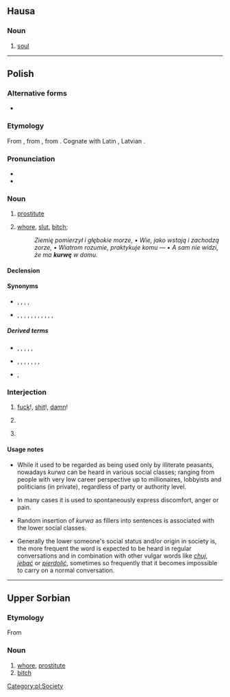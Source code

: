 {{also|kurva|kùrwa|kurwą|курва}}
==Hausa==

===Noun===
{{head|ha|noun|g=f|head=kùrwā}}

# [[soul]]

----

==Polish==

===Alternative forms===
* {{label|pl|archaic|dialectal}} {{l|pl|kurew}}

===Etymology===
From {{inh|pl|sla-pro|*kury}}, from {{etyl|ine-pro|pl}} {{m|ine-pro|*keh₂ros||loved}}, from {{m|ine-pro|*keh₂-}}. Cognate with Latin {{m|la|cārus}}, Latvian {{m|lv|kārs}}.

===Pronunciation===
* {{pl-IPA}}
* {{audio|Pl-kurwa.ogg|audio|lang=pl}}

===Noun===
{{pl-noun|f|dim=kurewka|aug=kurwisko}}

# {{lb|pl|vulgar}} [[prostitute]]
# {{lb|pl|offensive|vulgar}} [[whore]], [[slut]], [[bitch]]; {{non-gloss definition|term of abuse for women}}
#: ''Ziemię pomierzył i głębokie morze, • Wie, jako wstają i zachodzą zorze, • Wiatrom rozumie, praktykuje komu — • A sam nie widzi, że ma '''kurwę''' w domu.''

====Declension====
{{pl-decl-noun-f|genp=kurew/kurw}}

====Synonyms====
* {{sense|prostitute}} {{l|pl|dziwka}}, {{l|pl|kurtyzana}}, {{l|pl|nierządnica}}, {{l|pl|prostytutka}}, {{l|pl|tirówka}}
* {{sense|slut}} {{l|pl|cichodajka}}, {{l|pl|dupodajka}}, {{l|pl|jawnogrzesznica}}, {{l|pl|ladacznica}}, {{l|pl|lafirynda}}, {{l|pl|latawica}}, {{l|pl|ruchawica}}, {{l|pl|suka}}, {{l|pl|szmata}}, {{l|pl|wszetecznica}}, {{l|pl|wywłoka}}, {{l|pl|zdzira}}

=====Derived terms=====
* {{qualifier|verbs}} {{l|pl|kurwić się}}, {{l|pl|nakurwić się}}, {{l|pl|skurwić}}, {{l|pl|rozkurwić}}, {{l|pl|wkurwić}}, {{l|pl|zakurwić}}
* {{qualifier|nouns}} {{l|pl|kurewstwo}}, {{l|pl|kurwiarz}}, {{l|pl|kurwica}}, {{l|pl|kurwidołek}}, {{l|pl|kurwik}}, {{l|pl|kurwiszcze}}, {{l|pl|kurwiszon}}, {{l|pl|skurwysyn}}
* {{qualifier|adjectives}} {{l|pl|kurewski}}, {{l|pl|kurwi}}

===Interjection===
{{head|pl|interjection}}

# {{lb|pl|vulgar}} [[fuck]]!, [[shit]]!, [[damn]]!
#: {{ux|pl|'''Kurwa''', mówiłem, żebyś tego nie ruszał!|'''Fuck'''! I told you not to touch this!}}
# {{lb|pl|vulgar}} {{non-gloss definition|used as intensifier}}
#: {{ux|pl|Do każdej pierdółki potrzebna jest zgoda kierownika? To już jest, '''kurwa''', jakiś absurd.|You need the manager's approval even for the most trivial shit? That's just '''fucking''' absurd.}}
# {{lb|pl|vulgar}} {{non-gloss definition|used as filler}}
#: {{ux|pl|Dušan '''kurwa''' zamknij kibel!|Dušan '''fucking''' close the toilet!}}

====Usage notes====
* While it used to be regarded as being used only by illiterate peasants, nowadays ''kurwa'' can be heard in various social classes; ranging from people with very low career perspective up to millionaires, lobbyists and politicians (in private), regardless of party or authority level.

* In many cases it is used to spontaneously express discomfort, anger or pain.

* Random insertion of ''kurwa'' as fillers into sentences is associated with the lower social classes.

* Generally the lower someone's social status and/or origin in society is, the more frequent the word is expected to be heard in regular conversations and in combination with other vulgar words like ''[[chuj]]'', ''[[jebać]]'' or ''[[pierdolić]]'', sometimes so frequently that it becomes impossible to carry on a normal conversation.

[[Category:pl:Society]]

----

==Upper Sorbian==

===Etymology===
From {{inh|hsb|sla-pro|*kury}}

===Noun===
{{head|hsb|noun|g=f}}

# [[whore]], [[prostitute]]
# [[bitch]]